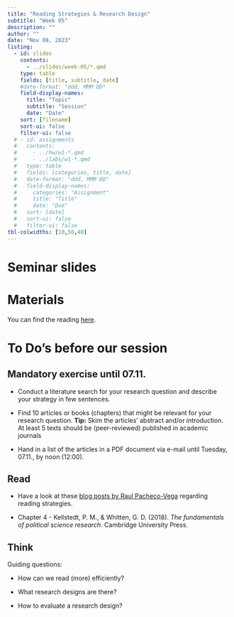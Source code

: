 ```yaml
---
title: "Reading Strategies & Research Design"
subtitle: "Week 05"
description: ""
author: ""
date: "Nov 08, 2023"
listing:
  - id: slides
    contents:
      - ../slides/week-05/*.qmd
    type: table
    fields: [title, subtitle, date]
    #date-format: "ddd, MMM DD"
    field-display-names:
      title: "Topic"
      subtitle: "Session"
      date: "Date"
    sort: [filename]
    sort-ui: false
    filter-ui: false
  # - id: assignments
  #   contents:
  #     - ../hw/w1-*.qmd
  #     - ../labs/w1-*.qmd
  #   type: table
  #   fields: [categories, title, date]
  #   date-format: "ddd, MMM DD"
  #   field-display-names:
  #     categories: "Assignment"
  #     title: "Title"
  #     date: "Due"
  #   sort: [date]
  #   sort-ui: false
  #   filter-ui: false
tbl-colwidths: [10,50,40]
---
```


# Seminar slides

::: {#slides}
:::

# Materials

You can find the reading [here](https://lms.uibk.ac.at/url/RepositoryEntry/5512593691/CourseNode/108557700384931/path%3D~~Week%2004~~Preparation%20for%20the%20session/0).

# To Do's before our session

::: panel-tabset
## Mandatory exercise until 07.11.

-   Conduct a literature search for your research question and describe your strategy in few sentences.

-   Find 10 articles or books (chapters) that might be relevant for your research question. **Tip:** Skim the articles' abstract and/or introduction. At least 5 texts should be (peer-reviewed) published in academic journals

-   Hand in a list of the articles in a PDF document via e-mail until Tuesday, 07.11., by noon (12:00).

## Read

-   Have a look at these [blog posts by Raul Pacheco-Vega](http://www.raulpacheco.org/resources/reading-strategies/) regarding reading strategies.

-   Chapter 4 - Kellstedt, P. M., & Whitten, G. D. (2018). *The fundamentals of political science research*. Cambridge University Press.

## Think

Guiding questions:

-   How can we read (more) efficiently?

-   What research designs are there?

-   How to evaluate a research design?
:::
